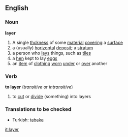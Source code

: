 ==English==
===Noun===
'''layer'''
#A single [[thckness]] of some [[material]] [[covering]] a [[surface]]
#a (usually) [[horizontal]] [[deposit]]; a [[stratum]]
#a person who [[lay]]s things, such as [[tile]]s
#a [[hen]] kept to lay [[egg]]s
#an [[item]] of [[clothing]] [[worn]] [[under]] or [[over]] another
===Verb===
'''to layer'''  (''transitive'' or ''intransitive'')
#to [[cut]] or [[divide]] (something) into layers

===Translations to be checked===
*Turkish: [[tabaka]]

[[it:layer]]